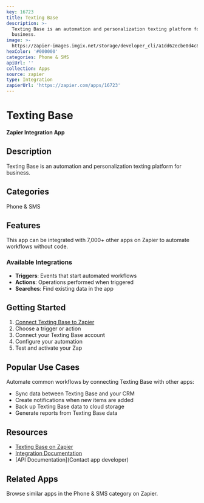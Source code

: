 ```yaml
---
key: 16723
title: Texting Base
description: >-
  Texting Base is an automation and personalization texting platform for
  business.
image: >-
  https://zapier-images.imgix.net/storage/developer_cli/a1dd62ecbe0d4c87105ac67d5a75abb8.png?auto=format%2Ccompress&ixlib=python-3.0.0&q=50
hexColor: '#000000'
categories: Phone & SMS
apiUrl: ''
collection: Apps
source: zapier
type: Integration
zapierUrl: 'https://zapier.com/apps/16723'
---
```

# Texting Base

**Zapier Integration App**

## Description

Texting Base is an automation and personalization texting platform for business.

## Categories

Phone & SMS

## Features

This app can be integrated with 7,000+ other apps on Zapier to automate workflows without code.

### Available Integrations

- **Triggers**: Events that start automated workflows
- **Actions**: Operations performed when triggered
- **Searches**: Find existing data in the app

## Getting Started

1. [Connect Texting Base to Zapier](https://zapier.com/apps/16723)
2. Choose a trigger or action
3. Connect your Texting Base account
4. Configure your automation
5. Test and activate your Zap

## Popular Use Cases

Automate common workflows by connecting Texting Base with other apps:

- Sync data between Texting Base and your CRM
- Create notifications when new items are added
- Back up Texting Base data to cloud storage
- Generate reports from Texting Base data

## Resources

- [Texting Base on Zapier](https://zapier.com/apps/16723)
- [Integration Documentation](https://zapier.com/apps/16723/integrations)
- [API Documentation](Contact app developer)

## Related Apps

Browse similar apps in the Phone & SMS category on Zapier.
